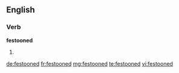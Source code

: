 ==English==

===Verb===
'''festooned'''

# {{past of|[[festoon]]}}

[[de:festooned]]
[[fr:festooned]]
[[mg:festooned]]
[[te:festooned]]
[[vi:festooned]]
